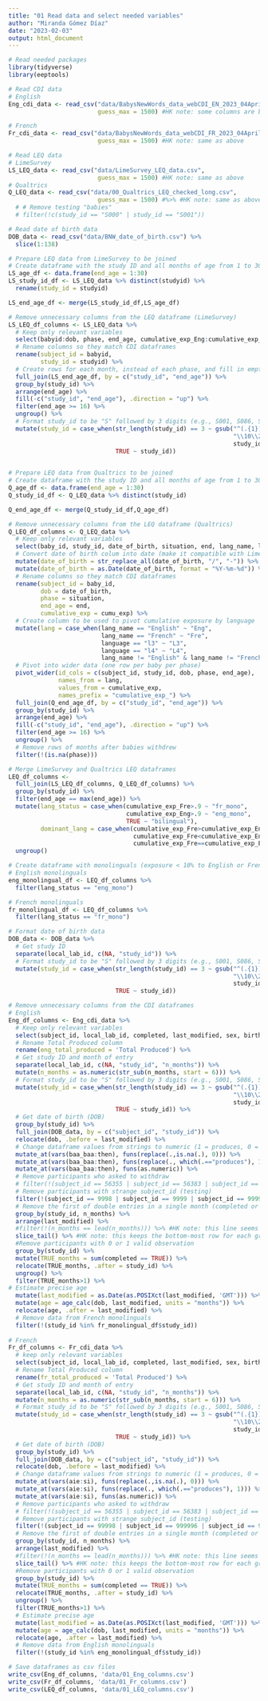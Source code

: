 ```yaml
---
title: "01 Read data and select needed variables"
author: "Miranda Gómez Díaz"
date: "2023-02-03"
output: html_document
---
```


```r
# Read needed packages
library(tidyverse)
library(eeptools)  
```

```r
# Read CDI data
# English
Eng_cdi_data <- read_csv("data/BabysNewWords_data_webCDI_EN_2023_04April.csv",
                         guess_max = 1500) #HK note: some columns are being read in as logical when they should be character, added a line to fix this

# French
Fr_cdi_data <- read_csv("data/BabysNewWords_data_webCDI_FR_2023_04April.csv",
                         guess_max = 1500) #HK note: same as above

# Read LEQ data
# LimeSurvey
LS_LEQ_data <- read_csv("data/LimeSurvey_LEQ_data.csv",
                         guess_max = 1500) #HK note: same as above
# Qualtrics
Q_LEQ_data <- read_csv("data/00_Qualtrics_LEQ_checked_long.csv",
                         guess_max = 1500) #%>% #HK note: same as above
  # # Remove testing "babies"
  # filter(!c(study_id == "S000" | study_id == "S001"))

# Read date of birth data
DOB_data <- read_csv("data/BNW_date_of_birth.csv") %>%
  slice(1:138)

```
```r
# Prepare LEQ data from LimeSurvey to be joined
# Create dataframe with the study ID and all months of age from 1 to 30
LS_age_df <- data.frame(end_age = 1:30)
LS_study_id_df <- LS_LEQ_data %>% distinct(studyid) %>%
  rename(study_id = studyid)

LS_end_age_df <- merge(LS_study_id_df,LS_age_df)

# Remove unnecessary columns from the LEQ dataframe (LimeSurvey)
LS_LEQ_df_columns <- LS_LEQ_data %>% 
  # Keep only relevant variables
  select(babyid:dob, phase, end_age, cumulative_exp_Eng:cumulative_exp_L4) %>%
  # Rename columns so they match CDI dataframes
  rename(subject_id = babyid,
         study_id = studyid) %>%
  # Create rows for each month, instead of each phase, and fill in empty values
  full_join(LS_end_age_df, by = c("study_id", "end_age")) %>%
  group_by(study_id) %>%
  arrange(end_age) %>%
  fill(-c("study_id", "end_age"), .direction = "up") %>%
  filter(end_age >= 16) %>%
  ungroup() %>% 
  # Format study_id to be "S" followed by 3 digits (e.g., S001, S086, S123)
  mutate(study_id = case_when(str_length(study_id) == 3 ~ gsub("^(.{1})(.*)$",
                                                               "\\10\\2",
                                                               study_id),
                              TRUE ~ study_id)) 
  
```

```r
# Prepare LEQ data from Qualtrics to be joined
# Create dataframe with the study ID and all months of age from 1 to 30
Q_age_df <- data.frame(end_age = 1:30)
Q_study_id_df <- Q_LEQ_data %>% distinct(study_id)

Q_end_age_df <- merge(Q_study_id_df,Q_age_df)

# Remove unnecessary columns from the LEQ dataframe (Qualtrics)
Q_LEQ_df_columns <- Q_LEQ_data %>%
  # Keep only relevant variables
  select(baby_id, study_id, date_of_birth, situation, end, lang_name, language, cumu_exp) %>%
  # Convert date of birth colum into date (make it compatible with LimeSurvey)
  mutate(date_of_birth = str_replace_all(date_of_birth, "/", "-")) %>%
  mutate(date_of_birth = as.Date(date_of_birth, format = "%Y-%m-%d")) %>% 
  # Rename columns so they match CDI dataframes
  rename(subject_id = baby_id,
         dob = date_of_birth,
         phase = situation,
         end_age = end,
         cumulative_exp = cumu_exp) %>%
  # Create column to be used to pivot cumulative exposure by language
  mutate(lang = case_when(lang_name == "English" ~ "Eng",
                          lang_name == "French" ~ "Fre",
                          language == "l3" ~ "L3",
                          language == "l4" ~ "L4",
                          lang_name != "English" & lang_name != "French" ~ "L3")) %>%
  # Pivot into wider data (one row per baby per phase)
  pivot_wider(id_cols = c(subject_id, study_id, dob, phase, end_age),
              names_from = lang,
              values_from = cumulative_exp,
              names_prefix = "cumulative_exp_") %>%
  full_join(Q_end_age_df, by = c("study_id", "end_age")) %>%
  group_by(study_id) %>%
  arrange(end_age) %>%
  fill(-c("study_id", "end_age"), .direction = "up") %>%
  filter(end_age >= 16) %>%
  ungroup() %>%
  # Remove rows of months after babies withdrew
  filter(!(is.na(phase)))
```

```r
# Merge LimeSurvey and Qualtrics LEQ dataframes
LEQ_df_columns <-
  full_join(LS_LEQ_df_columns, Q_LEQ_df_columns) %>% 
  group_by(study_id) %>% 
  filter(end_age == max(end_age)) %>% 
  mutate(lang_status = case_when(cumulative_exp_Fre>.9 ~ "fr_mono",
                                 cumulative_exp_Eng>.9 ~ "eng_mono",
                                 TRUE ~ "bilingual"),
         dominant_lang = case_when(cumulative_exp_Fre>cumulative_exp_Eng ~ "fr_dom",
                                   cumulative_exp_Fre<cumulative_exp_Eng ~ "eng_dom",
                                   cumulative_exp_Fre==cumulative_exp_Eng ~ "balanced")) %>% #HK note: this is producing one NA value for "dominant_lang' for a kid who is dominant in French but non-dominant in L3... If you want this kid to also be marked as fr_dom, then you can add this line to the cases: cumulative_exp_Fre>cumulative_exp_L3 ~ "fr_dom". I'm also adding a call to ungroup() here so the dataframe is no longer grouped.
  ungroup()

# Create dataframe with monolinguals (exposure < 10% to English or French) to later remove their CDI data in their second language if they completed it
# English monolinguals
eng_monolingual_df <- LEQ_df_columns %>% 
  filter(lang_status == "eng_mono")

# French monolinguals
fr_monolingual_df <- LEQ_df_columns %>% 
  filter(lang_status == "fr_mono")
```

```r
# Format date of birth data
DOB_data <- DOB_data %>% 
  # Get study ID
  separate(local_lab_id, c(NA, "study_id")) %>% 
  # Format study_id to be "S" followed by 3 digits (e.g., S001, S086, S123)
  mutate(study_id = case_when(str_length(study_id) == 3 ~ gsub("^(.{1})(.*)$",
                                                               "\\10\\2",
                                                               study_id),
                              TRUE ~ study_id))
```

```r
# Remove unnecessary columns from the CDI dataframes
# English 
Eng_df_columns <- Eng_cdi_data %>% 
  # Keep only relevant variables
  select(subject_id, local_lab_id, completed, last_modified, sex, birth_order, birth_weight_lb, multi_birth_boolean, born_on_due_date:due_date_diff, form_filler, primary_caregiver, mother_yob:caregiver_info, other_languages_boolean:ear_infections_boolean, hearing_loss_boolean, illnesses_boolean, services_boolean, worried_boolean, baa_baa:then, 'Total Produced') %>%
  # Rename Total Produced column
  rename(eng_total_produced = 'Total Produced') %>%
  # Get study ID and month of entry
  separate(local_lab_id, c(NA, "study_id", "n_months")) %>%
  mutate(n_months = as.numeric(str_sub(n_months, start = 6))) %>%
  # Format study_id to be "S" followed by 3 digits (e.g., S001, S086, S123)
  mutate(study_id = case_when(str_length(study_id) == 3 ~ gsub("^(.{1})(.*)$",
                                                               "\\10\\2",
                                                               study_id),
                              TRUE ~ study_id)) %>% 
  # Get date of birth (DOB)
  group_by(study_id) %>%
  full_join(DOB_data, by = c("subject_id", "study_id")) %>%
  relocate(dob, .before = last_modified) %>%
  # Change dataframe values from strings to numeric (1 = produces, 0 = NA)
  mutate_at(vars(baa_baa:then), funs(replace(.,is.na(.), 0))) %>% 
  mutate_at(vars(baa_baa:then), funs(replace(., which(.=="produces"), 1))) %>%
  mutate_at(vars(baa_baa:then), funs(as.numeric)) %>%
  # Remove participants who asked to withdraw
  # filter(!(subject_id == 56355 | subject_id == 56383 | subject_id == 56397 | subject_id == 54992 | subject_id == 56843 | subject_id == 56896 | subject_id == 55788 | subject_id == 56389 | subject_id == 57445)) %>%
  # Remove participants with strange subject_id (testing)
  filter(!(subject_id == 9998 | subject_id == 9999 | subject_id == 99999 | subject_id == 999996 | subject_id == 999998)) %>%
  # Remove the first of double entries in a single month (completed or incomplete)
  group_by(study_id, n_months) %>%
  arrange(last_modified) %>%
  #filter(!(n_months == lead(n_months))) %>% #HK note: this line seems to be removing some rows I think you want to keep (i.e., subject S015 has two entries for month 14, and this code is removing both of those rows, when I think you want to keep the completed one. It was also removing others that didn't have duplicate entries, like S127 month 15. I've updated the code in line 177 and the next line to fix this issue.)
  slice_tail() %>% #HK note: this keeps the bottom-most row for each group and removes the rest. slice_head() does the same, but takes the top-most row.
  #Remove participants with 0 or 1 valid observation
  group_by(study_id) %>%
  mutate(TRUE_months = sum(completed == TRUE)) %>%
  relocate(TRUE_months, .after = study_id) %>%
  ungroup() %>%
  filter(TRUE_months>1) %>%
# Estimate precise age
  mutate(last_modified = as.Date(as.POSIXct(last_modified, 'GMT'))) %>%
  mutate(age = age_calc(dob, last_modified, units = "months")) %>% 
  relocate(age, .after = last_modified) %>% 
  # Remove data from French monolinguals
  filter(!(study_id %in% fr_monolingual_df$study_id))
  
# French 
Fr_df_columns <- Fr_cdi_data %>%
  # keep only relevant variables
  select(subject_id, local_lab_id, completed, last_modified, sex, birth_order, birth_weight_lb, multi_birth_boolean, born_on_due_date:due_date_diff, form_filler, primary_caregiver, mother_yob:caregiver_info, other_languages_boolean:ear_infections_boolean, hearing_loss_boolean, illnesses_boolean, services_boolean, worried_boolean, aie:si, 'Total Produced') %>%
  # Rename Total Produced column
  rename(fr_total_produced = 'Total Produced') %>%
  # Get study ID and month of entry
  separate(local_lab_id, c(NA, "study_id", "n_months")) %>%
  mutate(n_months = as.numeric(str_sub(n_months, start = 6))) %>%
  # Format study_id to be "S" followed by 3 digits (e.g., S001, S086, S123)
  mutate(study_id = case_when(str_length(study_id) == 3 ~ gsub("^(.{1})(.*)$",
                                                               "\\10\\2",
                                                               study_id),
                              TRUE ~ study_id)) %>% 
  # Get date of birth (DOB)
  group_by(study_id) %>%
  full_join(DOB_data, by = c("subject_id", "study_id")) %>%
  relocate(dob, .before = last_modified) %>%
  # Change dataframe values from strings to numeric (1 = produces, 0 = NA)
  mutate_at(vars(aie:si), funs(replace(.,is.na(.), 0))) %>% 
  mutate_at(vars(aie:si), funs(replace(., which(.=="produces"), 1))) %>%
  mutate_at(vars(aie:si), funs(as.numeric)) %>%
  # Remove participants who asked to withdraw
  # filter(!(subject_id == 56355 | subject_id == 56383 | subject_id == 56397 | subject_id == 54992 | subject_id == 56843 | subject_id == 56896 | subject_id == 55788 | subject_id == 56389 | subject_id == 57445)) %>%
  # Remove participants with strange subject_id (testing)
  filter(!(subject_id == 99998 | subject_id == 999996 | subject_id == 999998 | subject_id == 1000006)) %>%
  # Remove the first of double entries in a single month (completed or incomplete)
  group_by(study_id, n_months) %>%
  arrange(last_modified) %>%
  #filter(!(n_months == lead(n_months))) %>% #HK note: this line seems to be removing some rows I think you want to keep (i.e., subject S015 has two entries for month 14, and this code is removing both of those rows, when I think you want to keep the completed one. It was also removing others that didn't have duplicate entries, like S127 month 15. I've updated the code in the next line to fix this issue.)
  slice_tail() %>% #HK note: this keeps the bottom-most row for each group and removes the rest. slice_head() does the same, but takes the top-most row.
  #Remove participants with 0 or 1 valid observation
  group_by(study_id) %>%
  mutate(TRUE_months = sum(completed == TRUE)) %>%
  relocate(TRUE_months, .after = study_id) %>%
  ungroup() %>%
  filter(TRUE_months>1) %>%
  # Estimate precise age
  mutate(last_modified = as.Date(as.POSIXct(last_modified, 'GMT'))) %>%
  mutate(age = age_calc(dob, last_modified, units = "months")) %>%
  relocate(age, .after = last_modified) %>% 
  # Remove data from English monolinguals
  filter(!(study_id %in% eng_monolingual_df$study_id))

```

```r
# Save dataframes as csv files
write_csv(Eng_df_columns, 'data/01_Eng_columns.csv')
write_csv(Fr_df_columns, 'data/01_Fr_columns.csv')
write_csv(LEQ_df_columns, 'data/01_LEQ_columns.csv')

```


